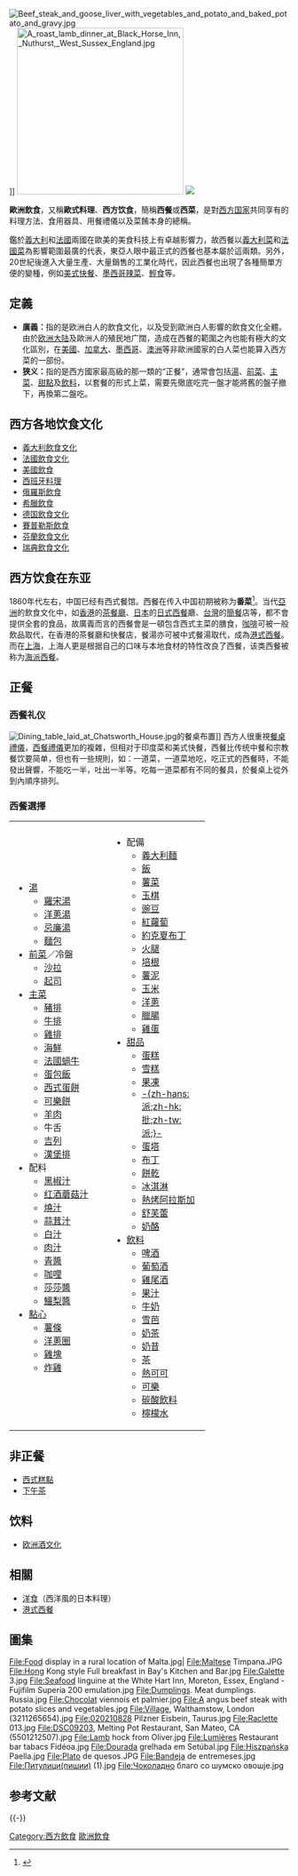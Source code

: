 {{Refimprove|time=2014-12-17}}
[[File:Beef_steak_and_goose_liver_with_vegetables_and_potato_and_baked_potato_and_gravy.jpg|thumb]]]]
[[File:A_roast_lamb_dinner_at_Black_Horse_Inn,_Nuthurst,_West_Sussex_England.jpg|300px]]
[[File:Kogt_skinke_brunede_kartofler_grønlangkål.jpg|]]

'''歐洲飲食'''，又稱'''歐式料理'''、'''西方饮食'''，簡稱'''西餐'''或'''西菜'''，是對[[西方国家|西方国家]]共同享有的料理方法、食用器具、用餐禮儀以及菜餚本身的總稱。

鑑於[[義大利|義大利]]和[[法國|法國]]兩國在歐美的美食科技上有卓越影響力，故西餐以[[義大利菜|義大利菜]]和[[法國菜|法國菜]]為影響範圍最廣的代表，東亞人眼中最正式的西餐也基本屬於這兩類。另外，20世紀後進入大量生產、大量銷售的工業化時代，因此西餐也出現了各種簡單方便的變種，例如[[美式快餐|美式快餐]]、[[墨西哥辣菜|墨西哥辣菜]]、[[輕食|輕食]]等。

==定義==
*'''廣義：'''指的是欧洲白人的飲食文化，以及受到歐洲白人影響的飲食文化全體。由於[[欧洲大陆|欧洲大陆]]及歐洲人的殖民地广闊，造成在西餐的範圍之內也能有極大的文化區別，在[[美國|美國]]、[[加拿大|加拿大]]、[[墨西哥|墨西哥]]、[[澳洲|澳洲]]等非歐洲國家的白人菜也能算入西方菜的一部份。
*'''狭义：'''指的是西方國家最高級的那一類的“正餐”，通常會包括[[湯|湯]]、[[前菜|前菜]]、[[主菜|主菜]]、[[甜點|甜點]]及[[飲料|飲料]]，以套餐的形式上菜，需要先徹底吃完一盤才能將舊的盤子撤下，再換第二盤吃。

== 西方各地饮食文化 ==
* [[義大利飲食文化|義大利飲食文化]]
* [[法國飲食文化|法國飲食文化]]
* [[美國飲食|美國飲食]]
* [[西班牙料理|西班牙料理]]
* [[俄羅斯飲食|俄羅斯飲食]]
* [[希臘飲食|希臘飲食]]
* [[德国飲食文化|德国飲食文化]]
* [[賽普勒斯飲食|賽普勒斯飲食]]
* [[芬蘭飲食文化|芬蘭飲食文化]]
* [[瑞典飲食文化|瑞典飲食文化]]

== 西方饮食在东亚 ==
1860年代左右，中国已经有西式餐馆。西餐在传入中国初期被称为'''番菜'''<ref>{{cite web|url=http://www.people.com.cn/digest/200006/01/gc060108.html|title=中国人初尝西餐|work=中华读书报|date=2000-05-24|accessdate=2014-12-17|archive-date=2016-03-04|archive-url=https://web.archive.org/web/20160304205732/http://www.people.com.cn/digest/200006/01/gc060108.html|dead-url=no}}</ref>。当代[[亞洲|亞洲]]的飲食文化中，如[[香港|香港]]的[[茶餐廳|茶餐廳]]、[[日本|日本]]的[[日式西餐|日式西餐]]廳、[[台灣|台灣]]的[[簡餐|簡餐]]店等，都不會提供全套的食品，故廣義而言的西餐會是一頓包含西式主菜的膳食，[[咖啡|咖啡]]可被一般飲品取代，在香港的茶餐廳和快餐店，餐湯亦可被中式餐湯取代，成為[[港式西餐|港式西餐]]。而在[[上海|上海]]，上海人更是根据自己的口味与本地食材的特性改良了西餐，该类西餐被称为[[海派西餐|海派西餐]]。

== 正餐 ==
=== 西餐礼仪 ===
[[File:Dining_table_laid_at_Chatsworth_House.jpg|thumb]]的餐桌布置]]
西方人很重視[[餐桌禮儀|餐桌禮儀]]，[[西餐禮儀|西餐禮儀]]更加的複雜，但相对于印度菜和美式快餐，西餐比传统中餐和宗教餐饮要简单，但也有一些規則，如：一道菜，一道菜地吃，吃正式的西餐時，不能發出聲響，不能吃一半，吐出一半等。吃每一道菜都有不同的餐具，於餐桌上從外到內順序排列。

=== 西餐選擇 ===
{| border="0" cellpadding="0" width="70%"
|----- valign="top"
| width="50%" | || width="50%" | 
|-----
| valign="top" |
* [[湯|湯]]
** [[羅宋湯|羅宋湯]]
** [[洋蔥湯|洋蔥湯]]
** [[忌廉湯|忌廉湯]]
** [[麵包|麵包]]
* [[前菜|前菜]]／冷盤
** [[沙律|沙拉]]
** [[起司|起司]]
* [[主菜|主菜]]
** [[豬排|豬排]]
** [[牛排|牛排]]
** [[雞排|雞排]]
** [[海鮮|海鮮]]
** [[法國蝸牛|法國蝸牛]]
** [[蛋包飯|蛋包飯]]
** [[西式蛋餅|西式蛋餅]]
** [[可樂餅|可樂餅]]
** [[羊肉|羊肉]]
** 牛舌
** [[吉列|吉列]]
** [[漢堡排|漢堡排]]
* 配料
** [[黑椒汁|黑椒汁]]
** [[红酒蘑菇汁|红酒蘑菇汁]]
** [[燒汁|燒汁]]
** [[蒜茸汁|蒜茸汁]]
** [[白汁|白汁]]
** [[肉汁|肉汁]]
** [[青醬|青醬]]
** [[咖哩|咖哩]]
** [[莎莎醬|莎莎醬]]
** [[鱷梨醬|鱷梨醬]]
* [[點心|點心]]
** [[薯條|薯條]]
** [[洋蔥圈|洋蔥圈]]
** [[雞塊|雞塊]]
** [[炸雞|炸雞]]
| valign="top" |
* 配備
** [[義大利麵|義大利麵]]
** [[飯|飯]]
** [[薯菜|薯菜]]
** [[玉棋|玉棋]]
** [[豌豆|豌豆]]
** [[紅蘿蔔|紅蘿蔔]]
** [[約克夏布丁|約克夏布丁]]
** [[火腿|火腿]]
** [[培根|培根]]
** [[薯泥|薯泥]]
** [[玉米|玉米]]
** [[洋蔥|洋蔥]]
** [[臘腸|臘腸]]
** [[雞蛋|雞蛋]]
* [[甜品|甜品]]
** [[蛋糕|蛋糕]]
** [[雪糕|雪糕]]
** [[果凍|果凍]]
** [[馅饼|-{zh-hans:派;zh-hk:批;zh-tw:派;}-]]
** [[蛋塔|蛋塔]]
** [[布丁|布丁]]
** [[餅乾|餅乾]]
** [[冰淇淋|冰淇淋]]
** [[熱烤阿拉斯加|熱烤阿拉斯加]]
** [[舒芙蕾|舒芙蕾]]
** [[奶酪|奶酪]]
* [[飲料|飲料]]
** [[啤酒|啤酒]]
** [[葡萄酒|葡萄酒]]
** [[雞尾酒|雞尾酒]]
** [[果汁|果汁]]
** [[牛奶|牛奶]]
** [[雪芭|雪芭]]
** [[奶茶|奶茶]]
** [[奶昔|奶昔]]
** [[茶|茶]]
** [[熱可可|熱可可]]
** [[可樂|可樂]]
** [[碳酸飲料|碳酸飲料]]
** [[檸檬水|檸檬水]]
|}

== 非正餐 ==
*[[西式糕點|西式糕點]]
*[[下午茶|下午茶]]

== 饮料 ==
*[[欧洲酒文化|欧洲酒文化]]

== 相關 ==
*[[洋食|洋食]]（西洋風的日本料理）
*[[港式西餐|港式西餐]]

== 圖集 ==
<gallery>
File:Food display in a rural location of Malta.jpg|
File:Maltese Timpana.JPG
File:Hong Kong style Full breakfast in Bay's Kitchen and Bar.jpg
File:Galette 3.jpg
File:Seafood linguine at the White Hart Inn, Moreton, Essex, England - Fujifilm Superia 200 emulation.jpg
File:Dumplings. Meat dumplings. Russia.jpg
File:Chocolat viennois et palmier.jpg
File:A angus beef steak with potato slices and vegetables.jpg
File:Village, Walthamstow, London (3211265654).jpg
File:020210828 Pilzner Eisbein, Taurus.jpg
File:Raclette 013.jpg
File:DSC09203, Melting Pot Restaurant, San Mateo, CA (5501212507).jpg
File:Lamb hock from Oliver.jpg
File:Lumières Restaurant bar tabacs Fidéoa.jpg
File:Dourada grelhada em Setúbal.jpg
File:Hiszpańska Paella.jpg
File:Plato de quesos.JPG
File:Bandeja de entremeses.jpg
File:Питулици(пишии) (1).jpg
File:Чоколадно благо со шумско овошје.jpg
</gallery>

== 参考文献 ==
{{Reflist|30em}}
{{-}}
{{Authority control}}
[[Category:西方飲食|Category:西方飲食]]
[[Category:歐洲飲食|]]